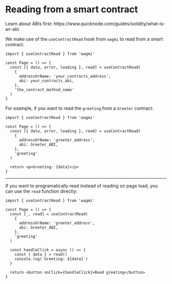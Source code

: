 
# Reading from a smart contract

<Callout>
  Learn about ABIs first:
  https://www.quicknode.com/guides/solidity/what-is-an-abi
</Callout>

We make use of the `useContractRead` hook from `wagmi` to read from a smart contract.

```tsx
import { useContractRead } from 'wagmi'

const Page = () => {
  const [{ data, error, loading }, read] = useContractRead(
    {
      addressOrName: 'your_contracts_address',
      abi: your_contracts_abi,
    },
    'the_contract_method_name'
  )
}
```

For example, if you want to read the `greeting` from a `Greeter` contract:

```tsx
import { useContractRead } from 'wagmi'

const Page = () => {
  const [{ data, error, loading }, read] = useContractRead(
    {
      addressOrName: 'greeter_address',
      abi: Greeter_ABI,
    },
    'greeting'
  )

  return <p>Greeting: {data}</p>
}
```

---

If you want to programatically read instead of reading on page load, you can use the `read` function directly:

```tsx
import { useContractRead } from 'wagmi'

const Page = () => {
  const [_, read] = useContractRead(
    {
      addressOrName: 'greeter_address',
      abi: Greeter_ABI,
    },
    'greeting'
  )

  const handleClick = async () => {
    const { data } = read()
    console.log(`Greeting: ${data}`)
  }

  return <button onClick={handleClick}>Read greeting</button>
}
```
